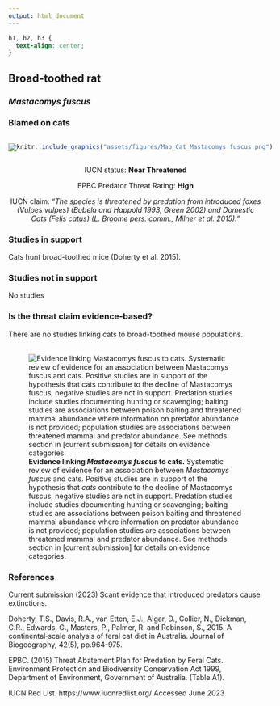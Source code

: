```yaml
---
output: html_document
---
```

```css
h1, h2, h3 {
  text-align: center;
}
```

## **Broad-toothed rat**
### *Mastacomys fuscus*
### Blamed on cats

:::: {style="display: flex;"}

[![](assets/photos/Mastacomys fuscus.png)](https://www.inaturalist.org/photos/63617025?size=original)

::: {}

:::

::: {}
  ```r
  knitr::include_graphics("assets/figures/Map_Cat_Mastacomys fuscus.png")
  ```
:::

::::
<center>
IUCN status: **Near Threatened**

EPBC Predator Threat Rating: **High**

IUCN claim: *"The species is threatened by predation from introduced foxes (Vulpes vulpes) (Bubela and Happold 1993, Green 2002) and Domestic Cats (Felis catus) (L. Broome pers. comm., Milner et al. 2015)."*

</center>

### Studies in support

Cats hunt broad-toothed mice (Doherty et al. 2015).

### Studies not in support

No studies

### Is the threat claim evidence-based?

There are no studies linking cats to broad-toothed mouse populations.
<br>
<br>

![**Evidence linking *Mastacomys fuscus* to cats.** Systematic review of evidence for an association between *Mastacomys fuscus* and cats. Positive studies are in support of the hypothesis that *cats* contribute to the decline of Mastacomys fuscus, negative studies are not in support. Predation studies include studies documenting hunting or scavenging; baiting studies are associations between poison baiting and threatened mammal abundance where information on predator abundance is not provided; population studies are associations between threatened mammal and predator abundance. See methods section in [current submission] for details on evidence categories.](assets/figures/Main_Evidence_Cat_Mastacomys fuscus.png)

### References

Current submission (2023) Scant evidence that introduced predators cause extinctions.

Doherty, T.S., Davis, R.A., van Etten, E.J., Algar, D., Collier, N., Dickman, C.R., Edwards, G., Masters, P., Palmer, R. and Robinson, S., 2015. A continental‐scale analysis of feral cat diet in Australia. Journal of Biogeography, 42(5), pp.964-975.

EPBC. (2015) Threat Abatement Plan for Predation by Feral Cats. Environment Protection and Biodiversity Conservation Act 1999, Department of Environment, Government of Australia. (Table A1).

IUCN Red List. https://www.iucnredlist.org/ Accessed June 2023


